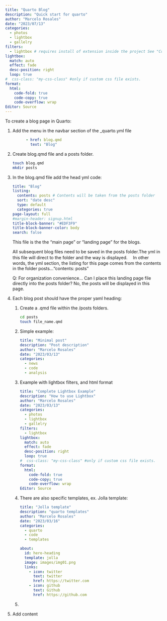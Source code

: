 ```yaml
---
title: "Quarto Blog"
description: "Quick start for quarto"
author: "Marcelo Rosales"
date: "2023/07/13"
categories:
  - photos
  - lightbox
  - gallelry
filters:
  - lightbox # requires install of extension inside the project See "Complete Lightbox Example" post $quarto add quarto-ext/lightbox
lightbox:
  match: auto
  effect: fade
  desc-position: right
  loop: true
#  css-class: "my-css-class" #only if custom css file exists. 
format: 
  html: 
    code-fold: true
    code-copy: true
    code-overflow: wrap
Editor: Source 
---
```


To create a blog page in Quarto:

1.  Add the menu in the navbar section of the \_quarto.yml file

    ``` yaml
          - href: blog.qmd
            text: "Blog"
    ```

2.  Create blog.qmd file and a posts folder.

    ``` bash
    touch blog.qmd  
    mkdir posts 
    ```

3.  In the blog.qmd file add the head yml code:

    ``` yaml
    title: "Blog"
    listing:
      contents: posts # Contents will be taken from the posts folder
      sort: "date desc"
      type: default
      categories: true
    page-layout: full
    #margin-header: signup.html
    title-block-banner: "#EDF3F9"
    title-block-banner-color: body
    search: false
    ```

    This file is the the "main page" or "landing page" for the blogs.

    All subsequent blog files need to be saved in the posts folder.The yml in this file will direct to the folder and the way is displayed.　 In other words, the yml section, the listing for this page comes from the contents in the folder posts..."contents: posts"

    Q: For organization convenience... Can I place this landing page file directly into the posts folder? No, the posts will be displayed in this page.

4.  Each blog post should have the proper yaml heading:

    1.  Create a .qmd file within the /posts folders.

        ``` bash
        cd posts
        touch file_name.qmd
        ```

    2.  Simple example:

        ``` yaml
        title: "Minimal post"
        description: "Post description"
        author: "Marcelo Rosales"
        date: "2023/03/13"
        categories:
          - news
          - code
          - analysis
        ```

    3.  Example with lightbox filters, and html format

        ``` yaml
        title: "Complete Lightbox Example"
        description: "How to use Lightbox"
        author: "Marcelo Rosales"
        date: "2023/03/13"
        categories:
          - photos
          - lightbox
          - gallelry
        filters:
          - lightbox
        lightbox:
          match: auto
          effect: fade
          desc-position: right
          loop: true
        #  css-class: "my-css-class" #only if custom css file exists. 
        format: 
          html: 
            code-fold: true
            code-copy: true
            code-overflow: wrap
        Editor: Source 
        ```

    4.  There are also specific templates, ex. Jolla template:

        ``` yaml
        title: "Jolla template"
        description: "quarto templates"
        author: "Marcelo Rosales"
        date: "2023/03/16"
        categories:
          - quarto
          - code
          - templates

        about:
          id: hero-heading
          template: jolla
          image: images/img01.png
          links:
            - icon: twitter
              text: twitter
              href: https://twitter.com
            - icon: github
              text: Github
              href: https://github.com
        ```

    5.  

5.  Add content
